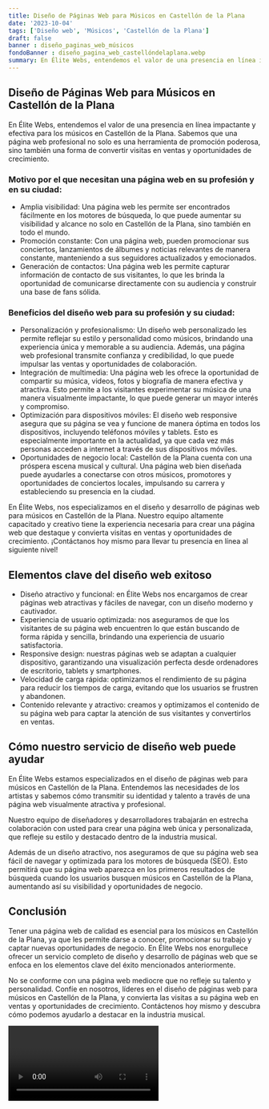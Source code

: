 ```yaml
---
title: Diseño de Páginas Web para Músicos en Castellón de la Plana
date: '2023-10-04'
tags: ['Diseño web', 'Músicos', 'Castellón de la Plana']
draft: false
banner : diseño_paginas_web_músicos
fondoBanner : diseño_pagina_web_castellóndelaplana.webp
summary: En Élite Webs, entendemos el valor de una presencia en línea impactante y efectiva para los músicos en Castellón de la Plana. Sabemos que una página web profesional no solo es una herramienta de promoción poderosa, sino también una forma de convertir visitas en ventas y oportunidades de crecimiento.
---
```


## Diseño de Páginas Web para Músicos en Castellón de la Plana

En Élite Webs, entendemos el valor de una presencia en línea impactante y efectiva para los músicos en Castellón de la Plana. Sabemos que una página web profesional no solo es una herramienta de promoción poderosa, sino también una forma de convertir visitas en ventas y oportunidades de crecimiento.

### Motivo por el que necesitan una página web en su profesión y en su ciudad:

- Amplia visibilidad: Una página web les permite ser encontrados fácilmente en los motores de búsqueda, lo que puede aumentar su visibilidad y alcance no solo en Castellón de la Plana, sino también en todo el mundo.
- Promoción constante: Con una página web, pueden promocionar sus conciertos, lanzamientos de álbumes y noticias relevantes de manera constante, manteniendo a sus seguidores actualizados y emocionados.
- Generación de contactos: Una página web les permite capturar información de contacto de sus visitantes, lo que les brinda la oportunidad de comunicarse directamente con su audiencia y construir una base de fans sólida.

### Beneficios del diseño web para su profesión y su ciudad:

- Personalización y profesionalismo: Un diseño web personalizado les permite reflejar su estilo y personalidad como músicos, brindando una experiencia única y memorable a su audiencia. Además, una página web profesional transmite confianza y credibilidad, lo que puede impulsar las ventas y oportunidades de colaboración.
- Integración de multimedia: Una página web les ofrece la oportunidad de compartir su música, videos, fotos y biografía de manera efectiva y atractiva. Esto permite a los visitantes experimentar su música de una manera visualmente impactante, lo que puede generar un mayor interés y compromiso.
- Optimización para dispositivos móviles: El diseño web responsive asegura que su página se vea y funcione de manera óptima en todos los dispositivos, incluyendo teléfonos móviles y tablets. Esto es especialmente importante en la actualidad, ya que cada vez más personas acceden a internet a través de sus dispositivos móviles.
- Oportunidades de negocio local: Castellón de la Plana cuenta con una próspera escena musical y cultural. Una página web bien diseñada puede ayudarles a conectarse con otros músicos, promotores y oportunidades de conciertos locales, impulsando su carrera y estableciendo su presencia en la ciudad.

En Élite Webs, nos especializamos en el diseño y desarrollo de páginas web para músicos en Castellón de la Plana. Nuestro equipo altamente capacitado y creativo tiene la experiencia necesaria para crear una página web que destaque y convierta visitas en ventas y oportunidades de crecimiento. ¡Contáctanos hoy mismo para llevar tu presencia en línea al siguiente nivel!

<GifSeo />

<Cta />

## Elementos clave del diseño web exitoso

- Diseño atractivo y funcional: en Élite Webs nos encargamos de crear páginas web atractivas y fáciles de navegar, con un diseño moderno y cautivador.
- Experiencia de usuario optimizada: nos aseguramos de que los visitantes de su página web encuentren lo que están buscando de forma rápida y sencilla, brindando una experiencia de usuario satisfactoria.
- Responsive design: nuestras páginas web se adaptan a cualquier dispositivo, garantizando una visualización perfecta desde ordenadores de escritorio, tablets y smartphones.
- Velocidad de carga rápida: optimizamos el rendimiento de su página para reducir los tiempos de carga, evitando que los usuarios se frustren y abandonen.
- Contenido relevante y atractivo: creamos y optimizamos el contenido de su página web para captar la atención de sus visitantes y convertirlos en ventas.

## Cómo nuestro servicio de diseño web puede ayudar

En Élite Webs estamos especializados en el diseño de páginas web para músicos en Castellón de la Plana. Entendemos las necesidades de los artistas y sabemos cómo transmitir su identidad y talento a través de una página web visualmente atractiva y profesional.

Nuestro equipo de diseñadores y desarrolladores trabajarán en estrecha colaboración con usted para crear una página web única y personalizada, que refleje su estilo y destacado dentro de la industria musical.

Además de un diseño atractivo, nos aseguramos de que su página web sea fácil de navegar y optimizada para los motores de búsqueda (SEO). Esto permitirá que su página web aparezca en los primeros resultados de búsqueda cuando los usuarios busquen músicos en Castellón de la Plana, aumentando así su visibilidad y oportunidades de negocio.

## Conclusión

Tener una página web de calidad es esencial para los músicos en Castellón de la Plana, ya que les permite darse a conocer, promocionar su trabajo y captar nuevas oportunidades de negocio. En Élite Webs nos enorgullece ofrecer un servicio completo de diseño y desarrollo de páginas web que se enfoca en los elementos clave del éxito mencionados anteriormente.

No se conforme con una página web mediocre que no refleje su talento y personalidad. Confíe en nosotros, líderes en el diseño de páginas web para músicos en Castellón de la Plana, y convierta las visitas a su página web en ventas y oportunidades de crecimiento. Contáctenos hoy mismo y descubra cómo podemos ayudarlo a destacar en la industria musical.

<Video />

<CtaBot job='Músicos' city='Castellón de la Plana'/>

<Gmaps query='Castellón de la Plana+españa+maps' />